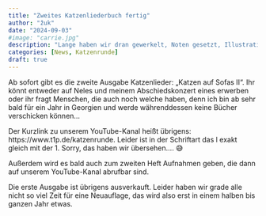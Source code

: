 ```yaml
---
title: "Zweites Katzenliederbuch fertig"
author: "žuk"
date: "2024-09-03"
#image: "carrie.jpg"
description: "Lange haben wir dran gewerkelt, Noten gesetzt, Illustrationen gemalt – jetzt ist es endlich soweit: Unser zweites Liederbuch geht an den Start!"
categories: [News, Katzenrunde]
draft: true
---
```


Ab sofort gibt es die zweite Ausgabe Katzenlieder: „Katzen auf Sofas II“. Ihr könnt entweder auf Neles und meinem Abschiedskonzert eines erwerben oder ihr fragt Menschen, die auch noch welche haben, denn ich bin ab sehr bald für ein Jahr in Georgien und werde währenddessen keine Bücher verschicken können...

Der Kurzlink zu unserem YouTube-Kanal heißt übrigens: https://www.t1p.de/katzenrunde. Leider ist in der Schriftart das l exakt gleich mit der 1. Sorry, das haben wir übersehen.... 😅

Außerdem wird es bald auch zum zweiten Heft Aufnahmen geben, die dann auf unserem YouTube-Kanal abrufbar sind.

Die erste Ausgabe ist übrigens ausverkauft. Leider haben wir grade alle nicht so viel Zeit für eine Neuauflage, das wird also erst in einem halben bis ganzen Jahr etwas.
